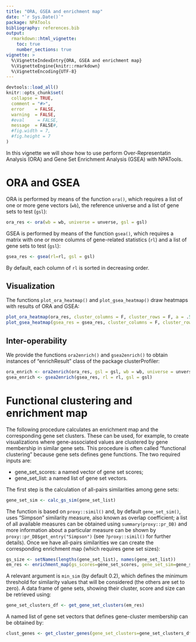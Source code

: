 ```yaml
---
title: "ORA, GSEA and enrichment map"
date: "`r Sys.Date()`"
package: NPATools
bibliography: references.bib
output:
  rmarkdown::html_vignette:
    toc: true
    number_sections: true
vignette: >
  %\VignetteIndexEntry{ORA, GSEA and enrichment map}
  %\VignetteEngine{knitr::rmarkdown}
  %\VignetteEncoding{UTF-8}
---
```


```r
devtools::load_all()
knitr::opts_chunk$set(
  collapse = TRUE,
  comment = "#>",
  error    = FALSE,
  warning  = FALSE,
  #eval     = FALSE,
  message  = FALSE#,
  #fig.width = 7,
  #fig.height = 7
)
```

In this vignette we will show how to use perform Over-Representatin Analysis (ORA) and Gene Set Enrichment Analysis (GSEA) with NPATools.

# ORA and GSEA

ORA is performed by means of the function `ora()`, which requires a list of one or more gene vectors (`wb`), the reference universe and a list of gene sets to test (`gsl`):

```r
ora_res <- ora(wb = wb, universe = unverse, gsl = gsl)
```

GSEA is performed by means of the function `gsea()`, which requires a matrix with one or more columns of gene-related statistics (`rl`) and a list of gene sets to test (`gsl`):

```r
gsea_res <- gsea(rl=rl, gsl = gsl)
```

By default, each column of `rl` is sorted in decreasing order.

## Visualization

The functions `plot_ora_heatmap()` and `plot_gsea_heatmap()` draw heatmaps with results of ORA and GSEA:

```r
plot_ora_heatmap(ora_res, cluster_columns = F, cluster_rows = F, a = .5, na_col = "gold")
plot_gsea_heatmap(gsea_res = gsea_res, cluster_columns = F, cluster_rows = F, a = .5, na_col = "gold")
```

## Inter-operability

We provide the functions `ora2enrich()` and `gsea2enrich()` to obtain instances of "enrichResult" class of the package clusterProfiler:

```r
ora_enrich <- ora2enrich(ora_res, gsl = gsl, wb = wb, universe = unverse)
gsea_enrich <- gsea2enrich(gsea_res, rl = rl, gsl = gsl)
```

# Functional clustering and enrichment map

The following procedure calculates an enrichment map and the corresponding gene set clusters. These can be used, for example, to create visualizations where gene-associated values are clustered by gene membership in similar gene sets. This procedure is often called "functional clustering" because gene sets defines gene functions. The two required inputs are:

- gene_set_scores: a named vector of gene set scores;
- gene_set_list: a named list of gene set vectors.

The first step is the calculation of all-pairs similarities among gene sets:

```r
gene_set_sim <- calc_gs_sim(gene_set_list)
```

The function is based on `proxy::simil()` and, by default `gene_set_sim()`, uses "Simpson" similarity measure, also known as overlap coefficient; a list of all available measures can be obtained using `summary(proxy::pr_DB)` and more information about a particular measure can be shown by `proxy::pr_DB$get_entry("Simpson")` (see `?proxy::simil()` for further details). Once we have all-pairs similarities we can create the corresponding enrichment map (which requires gene set sizes):

```r
gs_size <- setNames(lengths(gene_set_list), names(gene_set_list))
em_res <- enrichment_map(gs_scores=gene_set_scores, gene_set_sim=gene_set_sim, gs_size=gs_size)
```

A relevant argument is `min_sim` (by default 0.2), which defines the minimum threshold for similarity values that will be considered (the others are set to zero). A data frame of gene sets, showing their cluster, score and size can be retrieved using:

```r
gene_set_clusters_df <- get_gene_set_clusters(em_res)
```
A named list of gene set vectors that defines gene-cluster membership can be obtained by:

```r
clust_genes <- get_cluster_genes(gene_set_clusters=gene_set_clusters_df, gene_set_list=gene_set_list)
```
